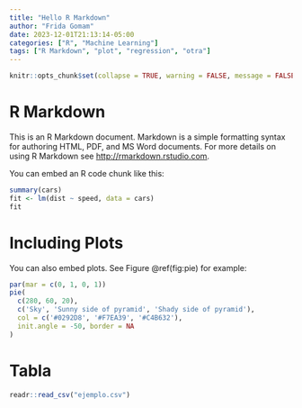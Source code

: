 ```yaml
---
title: "Hello R Markdown"
author: "Frida Gomam"
date: 2023-12-01T21:13:14-05:00
categories: ["R", "Machine Learning"]
tags: ["R Markdown", "plot", "regression", "otra"]
---
```


```r
knitr::opts_chunk$set(collapse = TRUE, warning = FALSE, message = FALSE)
```

# R Markdown

This is an R Markdown document. Markdown is a simple formatting syntax for authoring HTML, PDF, and MS Word documents. For more details on using R Markdown see <http://rmarkdown.rstudio.com>.

You can embed an R code chunk like this:

```r
summary(cars)
fit <- lm(dist ~ speed, data = cars)
fit
```

# Including Plots

You can also embed plots. See Figure \@ref(fig:pie) for example:

```r
par(mar = c(0, 1, 0, 1))
pie(
  c(280, 60, 20),
  c('Sky', 'Sunny side of pyramid', 'Shady side of pyramid'),
  col = c('#0292D8', '#F7EA39', '#C4B632'),
  init.angle = -50, border = NA
)
```

# Tabla

```r
readr::read_csv("ejemplo.csv")
```

